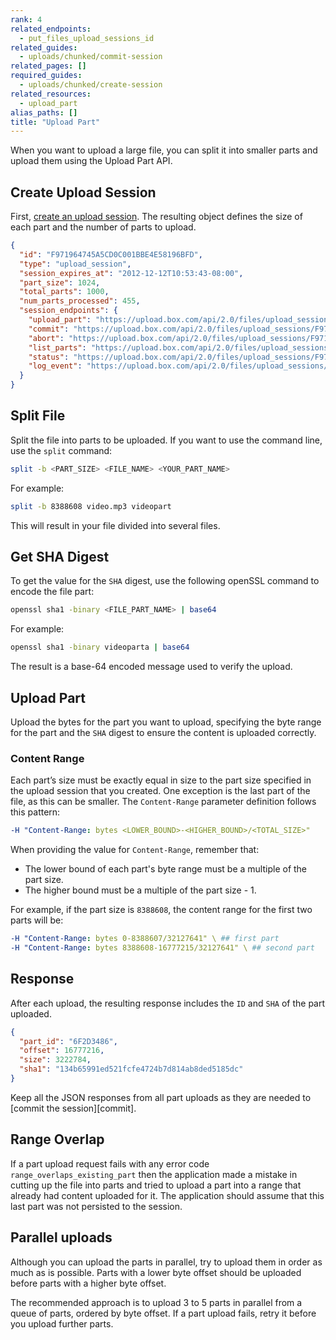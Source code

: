 ```yaml
---
rank: 4
related_endpoints:
  - put_files_upload_sessions_id
related_guides:
  - uploads/chunked/commit-session
related_pages: []
required_guides:
  - uploads/chunked/create-session
related_resources:
  - upload_part
alias_paths: []
title: "Upload Part"
---
```

When you want to upload a large file,
you can split it into smaller parts and
upload them using the Upload Part API.

## Create Upload Session

First, [create an upload session][createsession]. The resulting
object defines the size of each part and the number of parts to upload.

```json
{
  "id": "F971964745A5CD0C001BBE4E58196BFD",
  "type": "upload_session",
  "session_expires_at": "2012-12-12T10:53:43-08:00",
  "part_size": 1024,
  "total_parts": 1000,
  "num_parts_processed": 455,
  "session_endpoints": {
    "upload_part": "https://upload.box.com/api/2.0/files/upload_sessions/F971964745A5CD0C001BBE4E58196BFD",
    "commit": "https://upload.box.com/api/2.0/files/upload_sessions/F971964745A5CD0C001BBE4E58196BFD/commit",
    "abort": "https://upload.box.com/api/2.0/files/upload_sessions/F971964745A5CD0C001BBE4E58196BFD",
    "list_parts": "https://upload.box.com/api/2.0/files/upload_sessions/F971964745A5CD0C001BBE4E58196BFD/parts",
    "status": "https://upload.box.com/api/2.0/files/upload_sessions/F971964745A5CD0C001BBE4E58196BFD",
    "log_event": "https://upload.box.com/api/2.0/files/upload_sessions/F971964745A5CD0C001BBE4E58196BFD/log"
  }
}
```

## Split File

Split the file into parts to be uploaded.
If you want to use the command line,
use the `split` command:

```bash
split -b <PART_SIZE> <FILE_NAME> <YOUR_PART_NAME>
```

For example:

```bash
split -b 8388608 video.mp3 videopart
```

This will result in your file divided into several files.

## Get SHA Digest

To get the value for the `SHA` digest,
use the following openSSL command
to encode the file part:

```bash
openssl sha1 -binary <FILE_PART_NAME> | base64
```

For example:

```bash
openssl sha1 -binary videoparta | base64
```

The result is a base-64 encoded message used to verify the upload.

## Upload Part

Upload the bytes for the part you want to upload, specifying the byte
range for the part and the `SHA` digest to ensure the content is
uploaded correctly.

<Samples id='put_files_upload_sessions_id' />

### Content Range

Each part’s size must be exactly equal in size to the part size
specified in the upload session that you created.
One exception is the last part of the file, as
this can be smaller. The `Content-Range` parameter
definition follows this pattern:

```yaml
-H "Content-Range: bytes <LOWER_BOUND>-<HIGHER_BOUND>/<TOTAL_SIZE>"
```

When providing the value for `Content-Range`, remember that:

* The lower bound of each part's byte range must be a multiple of the part size.
* The higher bound must be a multiple of the part size - 1.

For example, if the part size is `8388608`,
the content range for the first two parts will be:

```yaml
-H "Content-Range: bytes 0-8388607/32127641" \ ## first part
-H "Content-Range: bytes 8388608-16777215/32127641" \ ## second part
```

## Response

After each upload, the resulting response includes
the `ID` and `SHA` of the part uploaded.

```json
{
  "part_id": "6F2D3486",
  "offset": 16777216,
  "size": 3222784,
  "sha1": "134b65991ed521fcfe4724b7d814ab8ded5185dc"
}
```

<Message warning>
  Keep all the JSON responses from all part
  uploads as they are needed to [commit the session][commit].
</Message>

## Range Overlap

If a part upload request fails with any error code
`range_overlaps_existing_part` then the application
made a mistake in cutting up the file into parts
and tried to upload a part into a range that already had
content uploaded for it. The application should assume
that this last part was not persisted to the session.

## Parallel uploads

Although you can upload the parts in parallel, try to upload them in
order as much as is possible. Parts with a lower byte offset should be uploaded
before parts with a higher byte offset.

The recommended approach is to upload 3 to 5 parts in parallel from a queue
of parts, ordered by byte offset. If a part upload fails, retry it
before you upload further parts.

[commit]: g://uploads/chunked/commit-session
[createsession]: g://uploads/chunked/create-session